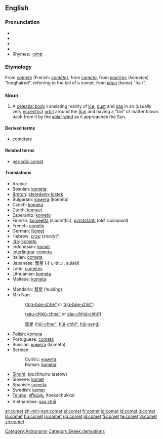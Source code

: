 {{wikipedia}}
==English==

===Pronunciation===
* {{AHD|kŏm'ət}}
* {{IPA|/ˈkɒmət/}}
* {{SAMPA|/"kQm@t/}}
* {{audio|en-us-comet.ogg|Audio (US)}}
* Rhymes: [[Rhymes:English:-ɒmɪt|-ɒmɪt]]

===Etymology===
From {{OF.}} ''[[comete]]'' (French: ''[[comète]]''), from {{L.}} ''[[cometa]]'', from {{AGr.}} [[κομήτης]] (''kometes'') "longhaired", referring to the tail of a comet, from [[κόμη]] (''kome'') "hair".

===Noun===
{{en-noun}}

# {{astronomy}} A [[celestial body]] consisting mainly of [[ice]], [[dust]] and [[gas]] in an (usually very [[eccentric]]) [[orbit]] around the [[Sun]] and having a "tail" of matter blown back from it by the [[solar wind]] as it approaches the Sun.

====Derived terms====
* [[cometary]]

====Related terms====
* [[periodic comet]]

====Translations====
{{top}}
* Arabic: {{ARchar|[[مذنب]]}} {{unicode|(muðánnab)}} {{m}}
* Bosnian: [[kometa#Bosnian|kometa]] {{f}}
* [[Breton]]: [[steredenn-lostek]] {{f}}
* Bulgarian: [[комета]] (kométa) {{f}}
* Czech: [[kometa]] {{f}}
* Dutch: [[komeet]] {{m}}
* Esperanto: [[kometo]]
* Finnish: [[komeetta]] (''scientific''), [[pyrstötähti]] (''old, colloquial'')
* French: [[comète]] {{f}}
* German: [[Komet]] {{m}}
* Hebrew: [[שביט]] (shavyt') {{m}}
* [[Ido]]: [[kometo]]
* Indonesian: [[komet]]
* [[Interlingua]]: [[cometa]]
* Italian: [[cometa]] {{f}}
* Japanese: [[彗星]] (すいせい, suiséi)
* Latin: [[cometes]] {{m}}
* Lithuanian: [[kometa]] {{f}}
* Maltese: [[kometa]] {{f}}
{{mid}}
* Mandarin: [[彗星]] (huìxīng)
* Min Nan:
*: {{zh-ts|[[長尾星]]|[[长尾星]]}} ([[tn̂g-bóe-chheⁿ|tn{{unicode|̂}}g-bóe-chheⁿ]] or [[tn̂g-bóe-chhiⁿ|tn{{unicode|̂}}g-bóe-chhiⁿ]])
*: {{zh-ts|[[掃帚星]]|[[扫帚星]]}} ([[sàu-chhiú-chheⁿ]] or [[sàu-chhiú-chhiⁿ]])
*: [[彗星]] ([[hūi-chheⁿ]], [[hūi-chhiⁿ]], [[hūi-seng]])
* Polish: [[kometa]] {{f}}
* Portuguese: [[cometa]] {{m}}
* Russian: [[комета]] (kométa) {{f}}
* Serbian:
*: Cyrillic: [[комета#Serbian|комета]] {{f}}
*: Roman: [[kometa#Serbian|kometa]] {{f}}
* [[Sindhi]]: {{SDchar|[[پُڇُڙُ تارو]]}} (puchhurru taarow) {{m}}
* Slovene: [[komet]] {{m}}
* Spanish: [[cometa]] {{m}}
* Swedish: [[komet]] {{c}}
* [[Telugu]]: [[తోకచుక్క]] (toekachukka)
* Vietnamese: [[sao chổi]]
{{bottom}}

[[Category:Astronomy]]
[[Category:Greek derivations]]

[[ar:comet]]
[[zh-min-nan:comet]]
[[el:comet]]
[[fr:comet]]
[[io:comet]]
[[id:comet]]
[[it:comet]]
[[la:comet]]
[[hu:comet]]
[[ja:comet]]
[[ug:comet]]
[[pl:comet]]
[[fi:comet]]
[[te:comet]]
[[vi:comet]]
[[zh:comet]]